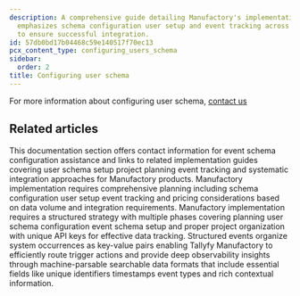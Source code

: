 ```yaml
---
description: A comprehensive guide detailing Manufactory's implementation process
  emphasizes schema configuration user setup and event tracking across multiple projects
  to ensure successful integration.
id: 57db0bd17b04468c59e140517f70ec13
pcx_content_type: configuring_users_schema
sidebar:
  order: 2
title: Configuring user schema
---
```


For more information about configuring user schema, <a href="https://tallyfy.com/amit">contact us</a>


## Related articles
<CardGrid>
<LinkTitleCard header="<b>Implementation > Configuring events schema</b>" href="/products/manufactory/implementation/configuring_events_schema/" > This documentation section offers contact information for event schema configuration assistance and links to related implementation guides covering user schema setup project planning event tracking and systematic integration approaches for Manufactory products. </LinkTitleCard>
<LinkTitleCard header="<b>Implementation > Planning</b>" href="/products/manufactory/implementation/planning/" > Manufactory implementation requires comprehensive planning including schema configuration user setup event tracking and pricing considerations based on data volume and integration requirements. </LinkTitleCard>
<LinkTitleCard header="<b>Manufactory > Implementation</b>" href="/products/manufactory/implementation/" > Manufactory implementation requires a structured strategy with multiple phases covering planning user schema configuration event schema setup and proper project organization with unique API keys for effective data tracking. </LinkTitleCard>
<LinkTitleCard header="<b>Best Practices > Understanding structured events</b>" href="/products/manufactory/best-practices/understanding-structured-events/" > Structured events organize system occurrences as key-value pairs enabling Tallyfy Manufactory to efficiently route trigger actions and provide deep observability insights through machine-parsable searchable data formats that include essential fields like unique identifiers timestamps event types and rich contextual information. </LinkTitleCard>
</CardGrid>
